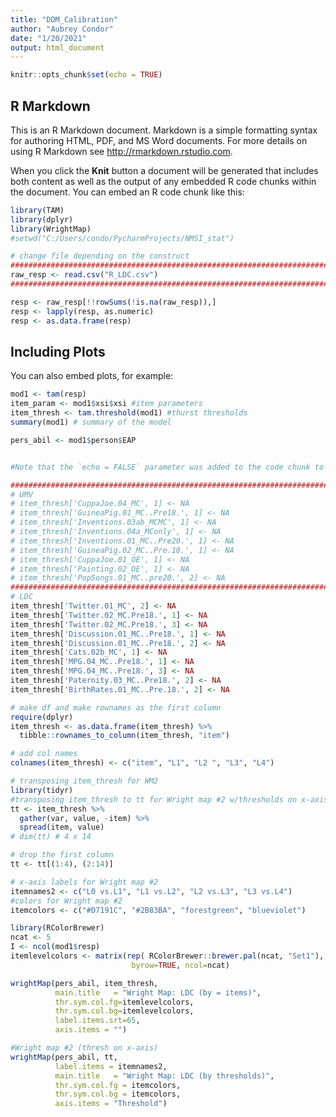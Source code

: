 ```yaml
---
title: "DDM_Calibration"
author: "Aubrey Condor"
date: "1/20/2021"
output: html_document
---
```


```r
knitr::opts_chunk$set(echo = TRUE)
```

## R Markdown

This is an R Markdown document. Markdown is a simple formatting syntax for authoring HTML, PDF, and MS Word documents. For more details on using R Markdown see <http://rmarkdown.rstudio.com>.

When you click the **Knit** button a document will be generated that includes both content as well as the output of any embedded R code chunks within the document. You can embed an R code chunk like this:

```r
library(TAM)
library(dplyr)
library(WrightMap)
#setwd("C:/Users/condo/PycharmProjects/NMSI_stat")

# change file depending on the construct
##############################################################################
raw_resp <- read.csv("R_LDC.csv")
##############################################################################

resp <- raw_resp[!!rowSums(!is.na(raw_resp)),]
resp <- lapply(resp, as.numeric)
resp <- as.data.frame(resp)

```

## Including Plots

You can also embed plots, for example:

```r
mod1 <- tam(resp)
item_param <- mod1$xsi$xsi #item parameters
item_thresh <- tam.threshold(mod1) #thurst thresholds
summary(mod1) # summary of the model

pers_abil <- mod1$person$EAP


#Note that the `echo = FALSE` parameter was added to the code chunk to prevent printing of #the R code that generated the plot.
```

```r

#################################################################################
# UMV
# item_thresh['CuppaJoe.04_MC', 1] <- NA
# item_thresh['GuineaPig.01_MC..Pre18.', 1] <- NA
# item_thresh['Inventions.03ab_MCMC', 1] <- NA
# item_thresh['Inventions.04a_MConly', 1] <- NA
# item_thresh['Inventions.01_MC..Pre20.', 1] <- NA
# item_thresh['GuineaPig.02_MC..Pre.18.', 1] <- NA
# item_thresh['CuppaJoe.01_OE', 1] <- NA
# item_thresh['Painting.02_OE', 1] <- NA
# item_thresh['PopSongs.01_MC..pre20.', 2] <- NA
###################################################################################
# LDC
item_thresh['Twitter.01_MC', 2] <- NA
item_thresh['Twitter.02_MC.Pre18.', 1] <- NA
item_thresh['Twitter.02_MC.Pre18.', 3] <- NA
item_thresh['Discussion.01_MC..Pre18.', 1] <- NA
item_thresh['Discussion.01_MC..Pre18.', 2] <- NA
item_thresh['Cats.02b_MC', 1] <- NA
item_thresh['MPG.04_MC..Pre18.', 1] <- NA
item_thresh['MPG.04_MC..Pre18.', 3] <- NA
item_thresh['Paternity.03_MC..Pre18.', 2] <- NA
item_thresh['BirthRates.01_MC..Pre.18.', 2] <- NA

# make df and make rownames as the first column
require(dplyr)
item_thresh <- as.data.frame(item_thresh) %>% 
  tibble::rownames_to_column(item_thresh, "item")

# add col names 
colnames(item_thresh) <- c("item", "L1", "L2 ", "L3", "L4")

# transposing item_thresh for WM2
library(tidyr)
#transposing item_thresh to tt for Wright map #2 w/thresholds on x-axis   
tt <- item_thresh %>%
  gather(var, value, -item) %>% 
  spread(item, value) 
# dim(tt) # 4 x 14

# drop the first column
tt <- tt[(1:4), (2:14)]

# x-axis labels for Wright map #2
itemnames2 <- c("L0 vs.L1", "L1 vs.L2", "L2 vs.L3", "L3 vs.L4")
#colors for Wright map #2
itemcolors <- c("#D7191C", "#2B83BA", "forestgreen", "blueviolet")

```


```r

library(RColorBrewer)
ncat <- 5
I <- ncol(mod1$resp)
itemlevelcolors <- matrix(rep( RColorBrewer::brewer.pal(ncat, "Set1"), I),
                           byrow=TRUE, ncol=ncat)

wrightMap(pers_abil, item_thresh,
          main.title   = "Wright Map: LDC (by = items)",
          thr.sym.col.fg=itemlevelcolors,
          thr.sym.col.bg=itemlevelcolors,
          label.items.srt=65,
          axis.items = "")

#Wright map #2 (thresh on x-axis)
wrightMap(pers_abil, tt,
          label.items = itemnames2,
          main.title   = "Wright Map: LDC (by thresholds)",
          thr.sym.col.fg = itemcolors,
          thr.sym.col.bg = itemcolors,
          axis.items = "Threshold")

```


